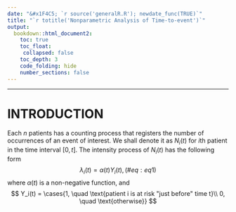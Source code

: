 ```yaml
---
date: "&#x1F4C5; `r source('generalR.R'); newdate_func(TRUE)`"
title: "`r totitle('Nonparametric Analysis of Time-to-event')`"
output:
  bookdown::html_document2:
    toc: true
    toc_float: 
     collapsed: false
    toc_depth: 3
    code_folding: hide
    number_sections: false
---
```


\newcommand{\bf}[1]{\boldsymbol{#1}}
\newcommand{\hat}[1]{\widehat{#1}}
\newcommand{\mm}[1]{\mathbb{#1}}
\newcommand{\bar}[1]{\overline{#1}}
\newcommand{\tp}[1]{{#1}^{\top}}

\def\E{\Bbb{E}}
\def\V{\Bbb{V}}
\def\P{\Bbb{P}}
\def\I{{\large\unicode{x1D7D9}}}
\def\indep{\perp\!\!\!\!\perp}
\newcommand{\overeq}[2]{\stackrel{#1}{#2}}
\def\epsilon{\varepsilon} 

---

# INTRODUCTION

Each $n$ patients has a counting process that registers the number of occurrences of an event of interest. We shall denote it as $N_i(t)$ for $i$th patient in the time interval $[0,t]$. The intensity process of $N_i(t)$ has the following form 
$$
\lambda_i(t) = \alpha(t)Y_i(t), 
(\#eq:eq1)
$$
where $\alpha(t)$ is a non-negative function, and
$$
Y_i(t) = \cases{1, \quad \text{patient i is at risk "just before" time t}\\
0, \quad \text{otherwise}}
$$






